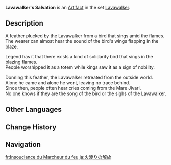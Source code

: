 {{Artifact Infobox
|image = Item Lavawalker's Salvation.png
|set   = Lavawalker
|piece = Plume of Death
}}
{{Description|The feather of a proud phoenix. You can almost hear the sound of its wings flapping in the scorching flames.}}
'''Lavawalker's Salvation''' is an [[Artifact]] in the set [[Lavawalker]].

==Description==
A feather plucked by the Lavawalker from a bird that sings amid the flames.<br />The wearer can almost hear the sound of the bird's wings flapping in the blaze.

Legend has it that there exists a kind of solidarity bird that sings in the blazing flames.<br />People worshipped it as a totem while kings saw it as a sign of nobility.

Donning this feather, the Lavawalker retreated from the outside world.<br />Alone he came and alone he went, leaving no trace behind.<br />Since then, people often hear cries coming from the Mare Jivari.<br />No one knows if they are the song of the bird or the sighs of the Lavawalker.

==Other Languages==
{{Other Languages
|en      = Lavawalker's Salvation
|zhs     = 渡火者的解脱
|zhs_rm  = Dù Huǒ Zhě de Jiětuō
|zht     = 渡火者的解脫
|zht_rm  = Dù Huǒ Zhě de Jiětuō
|zh_tl   = Fire Walker's Liberation
|ja      = 火渡りの解放
|ja_rm   = Hiwatari no Kaihou
|ja_tl   = Fire Walker's Liberation
|ko      = 불 위를 걷는 자의 해탈
|ko_rm   = Bul Wi-reul Geonneun Ja-ui Haetal
|ko_tl   = Nirvana of Fire Walker
|es      = Liberación del Corredor de Lava
|es_tl   = Liberation of the Lava Runner
|fr      = Insouciance du Marcheur du feu
|fr_tl   = Carefreeness of the Fire Walker
|ru      = Спасение ступающего по лаве
|ru_tl   = Lavawalker's Salvation
|th      = Salvation of Lavawalker
|th_rm   = 
|th_tl   = 
|vi      = Sự Giải Thoát Của Người Vượt Lửa
|vi_tl   = 
|de      = Entsagung des Lavaläufers
|de_tl   = Austerity of the Lavarunner
|id      = Lavawalker's Salvation
|pt      = Libertação do Corredor de Lava
|pt_tl   = 
|tr      = Lavdagezenin Kurtuluşu
|tr_tl   = 
|it      = Salvezza dell'Attraversafuochi
|it_tl   = 
}}

==Change History==
{{Change History|1.0}}

==Navigation==
{{Artifact Set Navbox|Lavawalker}}

[[fr:Insouciance du Marcheur du feu]]
[[ja:火渡りの解放]]